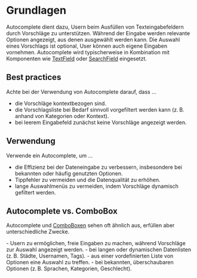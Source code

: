 # Grundlagen

Autocomplete dient dazu, Usern beim Ausfüllen von Texteingabefeldern durch
Vorschläge zu unterstützen. Während der Eingabe werden relevante Optionen
angezeigt, aus denen ausgewählt werden kann. Die Auswahl eines Vorschlags ist
optional, User können auch eigene Eingaben vornehmen. Autocomplete wird
typischerweise in Kombination mit Komponenten wie
[TextField](/03-components/form-controls/text-field/overview) oder
[SearchField](/03-components/form-controls/search-field/overview) eingesetzt.

## Best practices

Achte bei der Verwendung von Autocomplete darauf, dass ...

- die Vorschläge kontextbezogen sind.
- die Vorschlagsliste bei Bedarf sinnvoll vorgefiltert werden kann (z. B. anhand
  von Kategorien oder Kontext).
- bei leerem Eingabefeld zunächst keine Vorschläge angezeigt werden.

## Verwendung

Verwende ein Autocomplete, um ...

- die Effizienz bei der Dateneingabe zu verbessern, insbesondere bei bekannten
  oder häufig genutzten Optionen.
- Tippfehler zu vermeiden und die Datenqualität zu erhöhen.
- lange Auswahlmenüs zu vermeiden, indem Vorschläge dynamisch gefiltert werden.

## Autocomplete vs. ComboBox

Autocomplete und [ComboBoxen](/03-components/form-controls/combo-box/overview) sehen oft
ähnlich aus, erfüllen aber unterschiedliche Zwecke.

<DoAndDont> 
<Plain heading="Verwende Autocomplete, um z. B. ...">
- Usern zu ermöglichen, freie Eingaben zu machen, während Vorschläge zur Auswahl angezeigt werden. 
- bei langen oder dynamischen Datenlisten (z. B. Städte, Usernamen, Tags). 
</Plain>

<Plain heading="Verwende ComboBox, um z. B. ...">
- aus einer vordefinierten Liste von Optionen eine Auswahl zu treffen.
- bei bekannten, überschaubaren Optionen (z. B. Sprachen, Kategorien, Geschlecht).
</Plain>
</DoAndDont>
